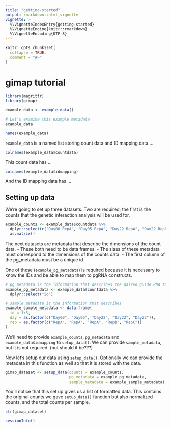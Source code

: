 ```yaml
---
title: "getting-started"
output: rmarkdown::html_vignette
vignette: >
  %\VignetteIndexEntry{getting-started}
  %\VignetteEngine{knitr::rmarkdown}
  %\VignetteEncoding{UTF-8}
---
```


```r
knitr::opts_chunk$set(
  collapse = TRUE,
  comment = "#>"
)
```

# gimap tutorial

```r
library(magrittr)
library(gimap)
```

```r
example_data <- example_data()

# Let's examine this example metadata
example_data
```

```r
names(example_data)
```

`example_data` is a named list storing count data and ID mapping data....

```r
colnames(example_data$countdata)
```

This count data has ...

```r
colnames(example_data$idmapping)
```

And the ID mapping data has ...

## Setting up data

We're going to set up three datasets. Two are required; the first is the counts that the genetic interaction analysis will be used for. 

```r
example_counts <- example_data$countdata %>%
  dplyr::select(c("Day00_RepA", "Day05_RepA", "Day22_RepA", "Day22_RepB", "Day22_RepC")) %>%
  as.matrix()
```

The next datasets are metadata that describe the dimensions of the count data. 
- These both need to be data frames. 
- The sizes of these metadata must correspond to the dimensions of the counts data. 
- The first column of the pg_metadata must be a unique id

One of these (`example_pg_metadata`) is required because it is necessary to know the IDs and be able to map them to pgRNA constructs. 

```r
# pg metadata is the information that describes the paired guide RNA targets
example_pg_metadata <- example_data$countdata %>%
  dplyr::select("id")

# sample metadata is the information that describes 
example_sample_metadata <- data.frame(
  id = 1:5,
  day = as.factor(c("Day00", "Day05", "Day22", "Day22", "Day22")), 
  rep = as.factor(c("RepA", "RepA", "RepA", "RepB", "RepC"))
)
```

We'll need to provide `example_counts`, `pg_metadata` and `example_data$idmapping` to `setup_data()`. We can provide `sample_metadata`, but it is not required. (but should it be???)

Now let's setup our data using `setup_data()`. Optionally we can provide the metadata in this function as well so that it is stored with the data. 

```r
gimap_dataset <- setup_data(counts = example_counts, 
                            pg_metadata = example_pg_metadata,
                            sample_metadata = example_sample_metadata)
```

You'll notice that this set up gives us a list of formatted data. This contains the original counts we gave `setup_data()` function but also normalized counts, and the total counts per sample. 

```r
str(gimap_dataset)
```

```r
sessionInfo()
```
